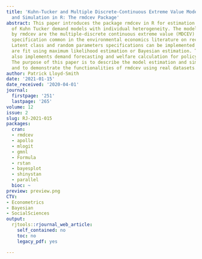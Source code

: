 ```yaml
---
title: 'Kuhn-Tucker and Multiple Discrete-Continuous Extreme Value Model Estimation
  and Simulation in R: The rmdcev Package'
abstract: This paper introduces the package rmdcev in R for estimation and simulation
  of Kuhn Tucker demand models with individual heterogeneity. The models supported
  by rmdcev are the multiple-discrete continuous extreme value (MDCEV) model and Kuhn-Tucker
  specification common in the environmental economics literature on recreation demand.
  Latent class and random parameters specifications can be implemented and the models
  are fit using maximum likelihood estimation or Bayesian estimation. The rmdcev package
  also implements demand forecasting and welfare calculation for policy simulation.
  The purpose of this paper is to describe the model estimation and simulation framework
  and to demonstrate the functionalities of rmdcev using real datasets.
author: Patrick Lloyd-Smith
date: '2021-01-15'
date_received: '2020-04-01'
journal:
  firstpage: '251'
  lastpage: '265'
volume: 12
issue: 2
slug: RJ-2021-015
packages:
  cran:
  - rmdcev
  - apollo
  - mlogit
  - gmnl
  - Formula
  - rstan
  - bayesplot
  - shinystan
  - parallel
  bioc: ~
preview: preview.png
CTV:
- Econometrics
- Bayesian
- SocialSciences
output:
  rjtools::rjournal_web_article:
    self_contained: no
    toc: no
    legacy_pdf: yes

---
```

